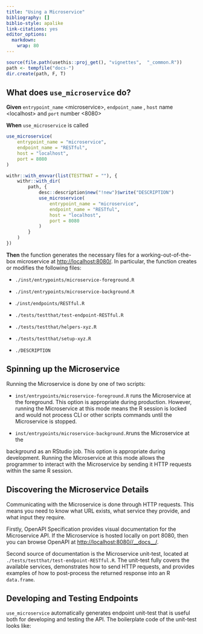 ---
title: "Using a Microservice"
bibliography: []
biblio-style: apalike
link-citations: yes
editor_options: 
  markdown: 
    wrap: 80
---

```{r, include = FALSE}
source(file.path(usethis::proj_get(), "vignettes",  "_common.R"))
path <- tempfile("docs-")
dir.create(path, F, T)
```

## What does `use_microservice` do?

**Given** `entrypoint_name` \<microservice\>, `endpoint_name` <RESTful>, `host`
name \<localhost\> and `port` number \<8080\>

**When** `use_microservice` is called

```{r, eval=FALSE, echo=TRUE}
use_microservice(
    entrypoint_name = "microservice", 
    endpoint_name = "RESTful",
    host = "localhost",
    port = 8080             
)
```

```{r, eval=TRUE, echo=FALSE}
withr::with_envvar(list(TESTTHAT = ""), {
    withr::with_dir(
        path, {
            desc::description$new("!new")$write("DESCRIPTION")
            use_microservice(
                entrypoint_name = "microservice", 
                endpoint_name = "RESTful",
                host = "localhost",
                port = 8080             
            )
        }
    )
})
```

**Then** the function generates the necessary files for a working-out-of-the-box
microservice at <http://localhost:8080/>. In particular, the function creates or
modifies the following files:

-   `./inst/entrypoints/microservice-foreground.R`

-   `./inst/entrypoints/microservice-background.R`

-   .`/inst/endpoints/RESTful.R`

-   `./tests/testthat/test-endpoint-RESTful.R`

-   `./tests/testthat/helpers-xyz.R`

-   `./tests/testthat/setup-xyz.R`

-   `./DESCRIPTION`

## Spinning up the Microservice

Running the Microservice is done by one of two scripts:

-   `inst/entrypoints/microservice-foreground.R` runs the Microservice at the
foreground. This option is appropriate during production. However, running
the Microservice at this mode means the R session is locked and would not
process CLI or other scripts commands until the Microservice is stopped.

-   `inst/entrypoints/microservice-background.R`runs the Microservice at the

background as an RStudio job. This option is appropriate during development.
Running the Microservice at this mode allows the programmer to interact with the
Microservice by sending it HTTP requests within the same R session.

## Discovering the Microservice Details

Communicating with the Microservice is done through HTTP requests. This means
you need to know what URL exists, what service they provide, and what input they
require.

Firstly, OpenAPI Specification provides visual documentation for the
Microservice API. If the Microservice is hosted locally on port 8080, then you
can browse OpenAPI at <http://localhost:8080//__docs__/>.

Second source of documentation is the Microservice unit-test, located at
`./tests/testthat/test-endpoint-RESTful.R`. The unit-test fully covers the
available services, demonstrates how to send HTTP requests, and provides
examples of how to post-process the returned response into an R `data.frame`.

## Developing and Testing Endpoints

`use_microservice` automatically generates endpoint unit-test that is useful
both for developing and testing the API. The boilerplate code of the unit-test
looks like:

```{r code = readLines(file.path(path, "tests/testthat/test-endpoint-RESTful.R")), eval=FALSE, echo=TRUE}
```

